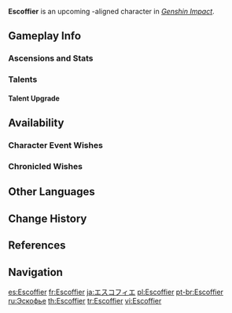 {{CharacterTabs}}
{{Upcoming}}
{{Stub}}
{{Character Infobox
|image            = Escoffier Card.png
<!-- <gallery>
Character Escoffier Full Wish.png|Wish
Character Escoffier Game.png|In-Game
</gallery> -->

<!--Playable Character Information-->
|type             = Upcoming
|quality          = 5
|weapon           = Polearm
|element          = Cryo
|arkhe            = Ousia

<!--Character Information-->
|name             = Escoffier
|birthday         = June 8th
|constellation    = Dulciaria Structura
|region           = Fontaine
|affiliation      = Court of Fontaine
|affiliationNote  = on profile
|affiliation2     = Hotel Debord
|affiliationNote2 = former head chef
|dish             = Gateau Debord
|namecard         = <!-- Name of Namecard -->
|obtain           = * [[La Chanson Cerise|Event Wish &mdash; La Chanson Cerise]]
|obtainType       = Event-Exclusive
|event_name       = La Chanson Cerise
|releaseDate      = 2025-05-07 11:00:00 GMT+8

<!--Titles-->
|title            = Tasteful Excellence
|title2           = Lead Goose of Precision Gastronomy

<!--Voice Actors, refer to [[Genshin Impact Wiki:Manual of Style]] for the references-->
|voiceEN          = [[imdb:nm12853763|Emily Cass]]<ref>YouTube: [https://www.youtube.com/watch?v=wpJYIALczqM&t=562s Genshin Impact Version 5.6 Special Program]</ref>
|voiceCN          =  [https://zh.moegirl.org.cn/zh-hant/蔡海婷 Cai Haiting ({{zh|蔡海婷}})]<ref>Bilibili: [https://www.bilibili.com/video/BV183Lnz8E88 {{zh|《原神》5.6版本PV：「悖理」}}] (Video Description)</ref>
|voiceJP          = {{w|Satomi Satō|Satō Satomi (佐藤聡美)}}<ref>Twitter: [https://x.com/Genshin_7/status/1914893283656130642 JP VA Announcement]</ref>
|voiceKR          = [https://namu.wiki/w/손정민(성우)  Son Jung-min ({{ko|손정민}})]<ref>YouTube: [https://www.youtube.com/watch?v=Qj7qJgqW0JA 원신 | 5.6 버전 PV 「배리의 순간」]</ref>
}}
'''Escoffier''' is an upcoming {{Ousia}}-aligned {{Cryo}} character in ''[[Genshin Impact]]''.

==Gameplay Info==
===Ascensions and Stats===
{{Character Ascensions and Stats}}

===Talents===
{{Talent Table}}

====Talent Upgrade====
{{Talent Upgrade}}
<!--
===Constellation===
{{Constellation Table}}
-->
==Availability==
===Character Event Wishes===
{{Featured}}

===Chronicled Wishes===
{{Featured|chronicled=1}}

==Other Languages==
{{Other Languages|default_hidden=1
|en      = Escoffier
|zhs     = 爱可菲
|zhs_rm  = Ài'kěfēi
|zht     = 愛可菲
|zht_rm  = Ài'kěfēi
|ja      = エスコフィエ
|ko      = 에스코피에
|es      = Escoffier
|fr      = Escoffier
|ru      = Эскофье
|th      = Escoffier
|vi      = Escoffier
|de      = Escoffier
|id      = Escoffier
|pt      = Escoffier
|tr      = Escoffier
|it      = Escoffier
}}

==Change History==
{{Change History|5.6|introduced=5.5}}

==References==
{{Reflist}}

==Navigation==
{{Character Navbox}}

[[es:Escoffier]]
[[fr:Escoffier]]
[[ja:エスコフィエ]]
[[pl:Escoffier]]
[[pt-br:Escoffier]]
[[ru:Эскофье]]
[[th:Escoffier]]
[[tr:Escoffier]]
[[vi:Escoffier]]